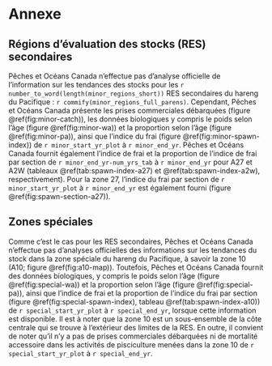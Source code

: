 # Annexe\label{sec:app}

## Régions d’évaluation des stocks (RES) secondaires\label{sec:app-minor}

Pêches et Océans Canada n’effectue pas d’analyse officielle de l’information sur les tendances des stocks pour les `r number_to_word(length(minor_regions_short))` RES secondaires du hareng du Pacifique : `r commify(minor_regions_full_parens)`.
Cependant, Pêches et Océans Canada présente les prises commerciales débarquées (figure \@ref(fig:minor-catch)), les données biologiques y compris le poids selon l’âge (figure \@ref(fig:minor-wa)) et la proportion selon l’âge (figure \@ref(fig:minor-pa)), ainsi que l’indice du frai (figure \@ref(fig:minor-spawn-index)) de `r minor_start_yr_plot` à `r minor_end_yr`.
Pêches et Océans Canada fournit également l’indice de frai et la proportion de l’indice de frai par section de `r minor_end_yr-num_yrs_tab` à `r minor_end_yr` pour A27 et A2W (tableaux \@ref(tab:spawn-index-a27) et \@ref(tab:spawn-index-a2w), respectivement).
Pour la zone 27, l’indice du frai par section de `r minor_start_yr_plot` à `r minor_end_yr` est également fourni (figure \@ref(fig:spawn-section-a27)).

## Zones spéciales\label{sec:app-special}

Comme c’est le cas pour les RES secondaires, Pêches et Océans Canada n’effectue pas d’analyses officielles des informations sur les tendances du stock dans la zone spéciale du hareng du Pacifique, à savoir la zone 10 (A10; figure \@ref(fig:a10-map)).
Toutefois, Pêches et Océans Canada fournit des données biologiques, y compris le poids selon l’âge (figure \@ref(fig:special-wa)) et la proportion selon l’âge (figure \@ref(fig:special-pa)), ainsi que l’indice de frai et la proportion de l’indice du frai par section (figure \@ref(fig:special-spawn-index), tableau \@ref(tab:spawn-index-a10)) de `r special_start_yr_plot` à `r special_end_yr`, lorsque cette information est disponible.
Il est à noter que la zone 10 est un sous-ensemble de la côte centrale qui se trouve à l’extérieur des limites de la RES.
En outre, il convient de noter qu’il n’y a pas de prises commerciales débarquées ni de mortalité accessoire dans les activités de pisciculture menées dans la zone 10 de `r special_start_yr_plot` à `r special_end_yr`.
